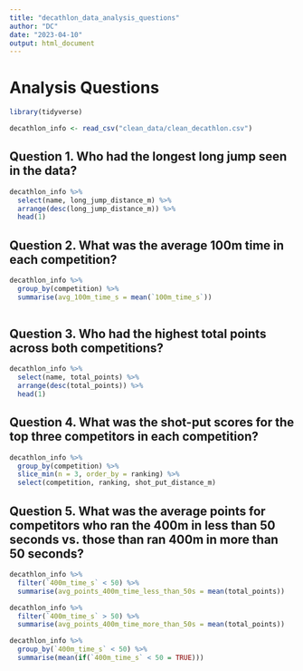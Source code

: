 ```yaml
---
title: "decathlon_data_analysis_questions"
author: "DC"
date: "2023-04-10"
output: html_document
---
```


# Analysis Questions

```r
library(tidyverse)

decathlon_info <- read_csv("clean_data/clean_decathlon.csv")
```
## Question 1. Who had the longest long jump seen in the data?
```r
decathlon_info %>% 
  select(name, long_jump_distance_m) %>% 
  arrange(desc(long_jump_distance_m)) %>% 
  head(1)
```

## Question 2. What was the average 100m time in each competition?
```r
decathlon_info %>% 
  group_by(competition) %>% 
  summarise(avg_100m_time_s = mean(`100m_time_s`))
  
```

## Question 3. Who had the highest total points across both competitions?

```r
decathlon_info %>% 
  select(name, total_points) %>% 
  arrange(desc(total_points)) %>% 
  head(1)
```
## Question 4. What was the shot-put scores for the top three competitors in each competition?

```r
decathlon_info %>% 
  group_by(competition) %>% 
  slice_min(n = 3, order_by = ranking) %>% 
  select(competition, ranking, shot_put_distance_m)
```



## Question 5. What was the average points for competitors who ran the 400m in less than 50 seconds vs. those than ran 400m in more than 50 seconds?

```r
decathlon_info %>% 
  filter(`400m_time_s` < 50) %>% 
  summarise(avg_points_400m_time_less_than_50s = mean(total_points))

decathlon_info %>% 
  filter(`400m_time_s` > 50) %>% 
  summarise(avg_points_400m_time_more_than_50s = mean(total_points))

```
```r
decathlon_info %>% 
  group_by(`400m_time_s` < 50) %>% 
  summarise(mean(if(`400m_time_s` < 50 = TRUE)))
```


